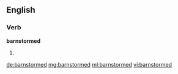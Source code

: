 ==English==

===Verb===
'''barnstormed'''

# {{past of|barnstorm}}

[[de:barnstormed]]
[[mg:barnstormed]]
[[ml:barnstormed]]
[[vi:barnstormed]]